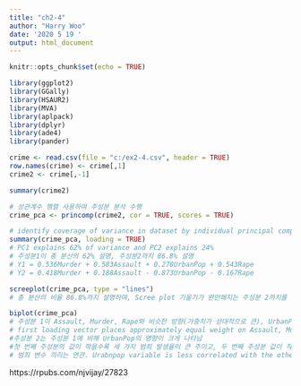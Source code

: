 ```yaml
---
title: "ch2-4"
author: "Harry Woo"
date: '2020 5 19 '
output: html_document
---
```


```r
knitr::opts_chunk$set(echo = TRUE)
```


```r

library(ggplot2)
library(GGally)
library(HSAUR2)
library(MVA)
library(aplpack)
library(dplyr)
library(ade4)
library(pander)

```

```r

crime <- read.csv(file = "c:/ex2-4.csv", header = TRUE)
row.names(crime) <- crime[,1]
crime2 <- crime[,-1]

summary(crime2)

# 상관계수 행렬 사용하여 주성분 분석 수행
crime_pca <- princomp(crime2, cor = TRUE, scores = TRUE)

# identify coverage of variance in dataset by individual principal components
summary(crime_pca, loading = TRUE)
# PC1 explains 62% of variance and PC2 explains 24%
# 주성분1이 총 분산의 62% 설명, 주성분2까지 86.8% 설명
# Y1 = 0.536Murder + 0.583Assault + 0.278UrbanPop + 0.543Rape
# Y2 = 0.418Murder + 0.188Assault - 0.873UrbanPop - 0.167Rape

screeplot(crime_pca, type = "lines")
# 총 분산의 비율 86.8%까지 설명하며, Scree plot 기울기가 완만해지는 주성분 2까지를 선택

biplot(crime_pca)
# 주성분 1이 Assault, Murder, Rape와 비슷한 방향(가중치가 상대적으로 큰), UrbanPop과 수직
# first loading vector places approximately equal weight on Assault, Murder and Rape, with much less weight on urbanpop. Hence this component roughly corresponds to a measure of overall rates of serious crimes.
#주성분 2는 주성분 1에 비해 UrbanPop의 영향이 크게 나타남
#첫 번째 주성분의 값이 작을수록 세 가지 범죄 발생율이 큰 주이고, 두 번째 주성분 값이 작을수록 도심인구 비율이 큰 주라고 해석 할 수 있음.
# 범죄 변수 끼리는 연관. Urabnpop variable is less correlated with the other three.

```


https://rpubs.com/njvijay/27823
